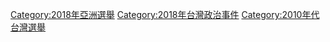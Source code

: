 {{cat year nav
| year = 2018
| cat = 台灣選舉
| sortkey = 台灣選舉
| article = 台灣選舉
| in = 
}}

[[Category:2018年亞洲選舉|Category:2018年亞洲選舉]]
[[Category:2018年台灣政治事件|Category:2018年台灣政治事件]]
[[Category:2010年代台灣選舉|Category:2010年代台灣選舉]]